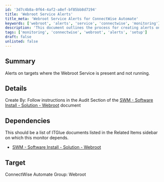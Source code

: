 ```yaml
---
id: '3d7c4b8a-0f64-4af2-a8ef-bf85bb8d7194'
title: 'Webroot Service Alerts'
title_meta: 'Webroot Service Alerts for ConnectWise Automate'
keywords: ['webroot', 'alerts', 'service', 'connectwise', 'monitoring']
description: 'This document outlines the process for creating alerts on targets where the Webroot Service is present but not running. It includes details on dependencies and instructions for setup, ensuring effective monitoring within ConnectWise Automate.'
tags: ['monitoring', 'connectwise', 'webroot', 'alerts', 'setup']
draft: false
unlisted: false
---
```

## Summary

Alerts on targets where the Webroot Service is present and not running.

## Details

Create By: Follow instructions in the Audit Section of the [SWM - Software Install - Solution - Webroot](https://proval.itglue.com/DOC-5078775-11665357) document

## Dependencies

This should be a list of ITGlue documents listed in the Related Items sidebar on which this monitor depends.

- [SWM - Software Install - Solution - Webroot](https://proval.itglue.com/DOC-5078775-11665357)

## Target

ConnectWise Automate Group: Webroot











